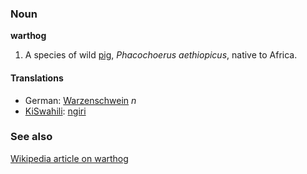 ===Noun===
'''warthog'''

# A species of wild [[pig]], ''Phacochoerus aethiopicus'', native to Africa.

====Translations====
*German: [[Warzenschwein]] ''n''
*[[KiSwahili]]: [[ngiri]]

===See also===
[[w:warthog|Wikipedia article on warthog]]